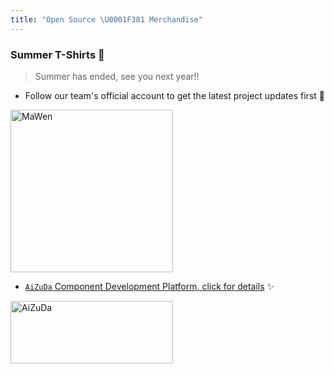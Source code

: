 ```yaml
---
title: "Open Source \U0001F381 Merchandise"
---
```


### Summer T-Shirts 👕

> Summer has ended, see you next year!!

- Follow our team's official account to get the latest project updates first 🎉
<p class="demo">
    <img src="https://foruda.gitee.com/images/1726792914821169815/cd12efc3_12260.png" width="260" height="260" alt="MaWen"/>
</p>

- <a href="https://aizuda.com?from=mp" target="_blank">`AiZuDa` Component Development Platform, click for details</a> ✨

<p class="demo">
    <a href="https://aizuda.com?from=mp" target="_blank">
        <img src="/images/content/azd01.webp" width="260" height="100" alt="AiZuDa"/>
    </a>
</p>
